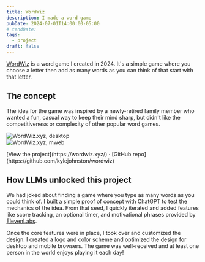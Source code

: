 ```yaml
---
title: WordWiz
description: I made a word game
pubDate: 2024-07-01T14:00:00-05:00
# tendDate: 
tags:
  - project
draft: false 
---
```


[WordWiz](https://wordwiz.xyz/) is a word game I created in 2024. It's a simple game where you choose a letter then add as many words as you can think of that start with that letter.

## The concept
The idea for the game was inspired by a newly-retired family member who wanted a fun, casual way to keep their mind sharp, but didn't like the competitiveness or complexity of other popular word games.

<div class="flex flex-row gap-2 wide">
	<div>
		<Image src={desktop} alt="WordWiz.xyz, desktop" class="border border-neutral-200 shadow-xl rounded-sm" />
	</div>
	<div>
		<Image src={mweb} alt="WordWiz.xyz, mweb" class="border border-neutral-200 shadow-xl rounded-sm" />
	</div>
</div>

<p class="caption">[View the project](https://wordwiz.xyz/) · [GitHub repo](https://github.com/kylejohnston/wordwiz)</p>

## How LLMs unlocked this project
We had joked about finding a game where you type as many words as you could think of. I built a simple proof of concept with ChatGPT to test the mechanics of the idea. From that seed, I quickly iterated and added features like score tracking, an optional timer, and motivational phrases provided by [ElevenLabs](https://elevenlabs.io/).

Once the core features were in place, I took over and customized the design. I created a logo and color scheme and optimized the design for desktop and mobile browsers. The game was well-received and at least one person in the world enjoys playing it each day!
